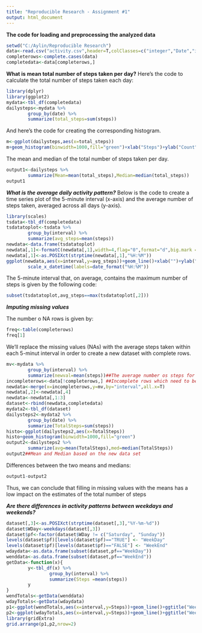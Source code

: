 ```yaml
---
title: "Reproducible Research - Assignment #1"
output: html_document
---
```


**The code for loading and preprocessing the analyzed data**
```r
setwd("C:/Aylin/Reproducible Research") 
data<-read.csv("activity.csv",header=T,colClasses=c("integer","Date","integer")) 
completerows<-complete.cases(data)
completedata<-data[completerows,]
```

**What is mean total number of steps taken per day?**
Here's the code to calculate the total number of steps taken each day:
```r
library(dplyr) 
library(ggplot2)
mydata<-tbl_df(completedata)
dailysteps<-mydata %>%
        group_by(date) %>%
        summarize(total_steps=sum(steps))
```

And here's the code for creating the corresponding histogram.
```r
m<-ggplot(dailysteps,aes(x=total_steps))
m+geom_histogram(binwidth=1000,fill="green")+xlab("Steps")+ylab("Count")
```

The mean and median of the total number of steps taken per day.
```r
output1<-dailysteps %>%
        summarize(Mean=mean(total_steps),Median=median(total_steps))
output1
```

***What is the average daily activity pattern?***
Below is the code to create a time series plot of the 5-minute interval (x-axis) and the average number of steps taken, averaged across all days (y-axis).
```r
library(scales)
tsdata<-tbl_df(completedata)
tsdatatoplot<-tsdata %>%
        group_by(interval) %>%
        summarize(avg_steps=mean(steps))
newdata<-data.frame(tsdatatoplot)
newdata[,1]<-formatC(newdata[,1],width=4,flag="0",format="d",big.mark = ":",big.interval = 2)
newdata[,1]<-as.POSIXct(strptime(newdata[,1],"%H:%M"))
ggplot(newdata,aes(x=interval,y=avg_steps))+geom_line()+xlab("")+ylab("Average Steps")+ 
        scale_x_datetime(labels=date_format("%H:%M"))
```

The 5-minute interval that, on average, contains the maximum number of steps is given by the following code:
```r
subset(tsdatatoplot,avg_steps==max(tsdatatoplot[,2]))
```

***Imputing missing values***

The number o NA rows is given by:
```r
freq<-table(completerows)
freq[1]
```

We'll replace the missing values (NAs) with the average steps taken within each 5-minut interval in order to create a new dataset with complete rows.
```r
mv<-mydata %>%
        group_by(interval) %>%
        summarize(newval=mean(steps))##The average number os steps for each 5-minute interval
incompleterows<-data[!completerows,] ##Incomplete rows which need to be filled in with the calculated mean
newdata<-merge(x=incompleterows,y=mv,by="interval",all.x=T) 
newdata[,2]<-newdata[,4]
newdata<-newdata[,1:3]
dataset<-rbind(newdata,completedata)
mydata2<-tbl_df(dataset)
dailysteps2<-mydata2 %>%
        group_by(date) %>%
        summarize(TotalSteps=sum(steps))
histo<-ggplot(dailysteps2,aes(x=TotalSteps))
histo+geom_histogram(binwidth=1000,fill="green")
output2<-dailysteps2 %>%
        summarize(avg=mean(TotalSteps),med=median(TotalSteps))
output2##Mean and Median based on the new data set 
```

Differences between the two means and medians:
```r
output1-output2
```
Thus, we can conclude that filling in missing values with the means has a low impact on the estimates of the total number of steps

***Are there differences in activity patterns between weekdays and weekends?***
```r
dataset[,3]<-as.POSIXct(strptime(dataset[,3],"%Y-%m-%d"))
dataset$WDay<-weekdays(dataset[,3])
dataset$pf<-factor(dataset$WDay != c("Saturday", "Sunday"))
levels(dataset$pf)[levels(dataset$pf)=="TRUE"] <- "WeekDay"
levels(dataset$pf)[levels(dataset$pf)=="FALSE"] <- "WeekEnd"
wdaydata<-as.data.frame(subset(dataset,pf=="WeekDay"))
wenddata<-as.data.frame(subset(dataset,pf=="WeekEnd"))
getData<-function(x){
        y<-tbl_df(x) %>%
                group_by(interval) %>%
                summarize(Steps =mean(steps))
        y
}
wendTotals<-getData(wenddata)
wdayTotals<-getData(wdaydata)
p1<-ggplot(wendTotals,aes(x=interval,y=Steps))+geom_line()+ggtitle("Weekday")
p2<-ggplot(wdayTotals,aes(x=interval,y=Steps))+geom_line()+ggtitle("Weekend")
library(gridExtra)
grid.arrange(p1,p2,nrow=2)
```

